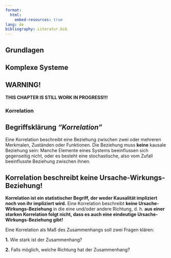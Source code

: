 ```yaml
---
format:
  html:
    embed-resources: true
lang: de
bibliography: Literatur.bib
---
```


<!--
headlines:
  off: true
extended-content:
  off: false
included-content:
  off: false
worksheets:
  off: true
-->

<!--
title: "DEB Produktentwicklung"
format:
  html:
    embed-resources: true

author:
  - name: "Christian Anders"
    degrees: 
    roles: "Dozent"
    email: christian.anders@hs-esslingen.de
    affiliation: 
      - name: "Hochschule Esslingen"
        department: "Wirtschaft & Technik"
        group: "Digital Engineering (DEB)"
        city: "Esslingen am Neckar"
        postal-code: 73728
        country: "Deutschland"
        url: https://www.hs-esslingen.de/
abstract: > 
  Skript zur Vorlesung und Labor *"Produktentwicklung"* für den Studiengang Digital Engineering DEB
keywords:
  - Korrelation

copyright: 
  holder: Christian Anders
  year: 2025
lang: de
bibliography: Literatur.bib
date: last-modified
toc: true
number-sections: true
scrollable: true
toc-location: right
cap-location: bottom
number-offset: 0
link-external-icon: true
link-external-newwindow: true
-->

<!--
number-offset: 
0 Grundlagen
1 Ideenfindung und Konzeptentwicklung
2 Entwurfs- und Entwicklungsphase
3 Prototyping und Test
4 Produktionsplanung und Produktion
5 Softskills
6 Literatur 
7 Anhang
-->

<!-- -------------------------------------------------------------------------

                       Korrelation

-------------------------------------------------------------------------- -->

::: {.content-visible unless-meta="headlines.off"}
# Grundlagen
## Komplexe Systeme
:::


<!-- -------------------------------------------------------------------------

                       Callout !!! WARNING !!!

-------------------------------------------------------------------------- -->

::: {.callout-warning}
## WARNING!
**THIS CHAPTER IS STILL WORK IN PROGRESS!!!**
:::

### Korrelation {#sec-korrelation}

::: {.callout-tip}
## Begriffsklärung *"Korrelation"*
Eine Korrelation beschreibt eine Beziehung zwischen zwei oder mehreren Merkmalen, Zuständen oder Funktionen. Die Beziehung muss **keine** kausale Beziehung sein: Manche Elemente eines Systems beeinflussen sich gegenseitig nicht, oder es besteht eine stochastische, also vom Zufall beeinflusste Beziehung zwischen ihnen.
:::



::: {.callout-important}
## Korrelation beschreibt **keine** Ursache-Wirkungs-Beziehung!
**Korrelation ist ein statistischer Begriff, der weder Kausalität impliziert noch von ihr impliziert wird.** Eine Korrelation beschreibt **keine Ursache-Wirkungs-Beziehung** in die eine und/oder andere Richtung, d. h. **aus einer starken Korrelation folgt nicht, dass es auch eine eindeutige Ursache-Wirkungs-Beziehung gibt!**
:::


Eine Korrelation als Maß des Zusammenhangs soll zwei Fragen klären:

**1.** Wie stark ist der Zusammenhang?

<!--
Die Maßzahlen der Korrelation liegen betragsmäßig meist in einem Bereich von Null (=kein Zusammenhang) bis Eins (=starker Zusammenhang). Betrachtet man die Haar- und Augenfarbe von Studenten, so ergibt sich ein korrigierter Kontingenzkoeffizient von 0,55. Da dieser im mittleren Bereich zwischen Null und Eins liegt, haben wir einen mittelstarken Zusammenhang vorliegen.
-->

**2.** Falls möglich, welche Richtung hat der Zusammenhang?

<!--
Ein Beispiel für eine positive Korrelation (wenn mehr, dann mehr) ist: „Mehr Futter, dickere Kühe.“ Ein Beispiel für eine negative oder Antikorrelation (wenn mehr, dann weniger) ist: „Mehr zurückgelegte Strecke mit dem Auto, weniger Treibstoff im Tank.“

Oft gibt es Sättigungsgrenzen. Beispiel: Wenn ich mehr Gas gebe, fährt mein Auto schneller (aber nicht schneller als seine technisch bedingte Maximalgeschwindigkeit). In vielen Korrelationen der Wirtschaft gilt: die Grenzkosten steigen und der Grenznutzen sinkt.
-->


<!--
Beispiele:

Aus der Tatsache, dass in Sommern mit hohem Speiseeisumsatz viele Sonnenbrände auftreten, kann man nicht schlussfolgern, dass Eisessen Sonnenbrand erzeugt.

Zwischen dem Rückgang der Störche im Burgenland und einem Rückgang der Anzahl Neugeborener könnte es durchaus eine Korrelation geben. Diese Korrelation hätte ihre Ursache aber weder darin, dass Störche Kinder bringen, noch darin, dass Störche sich zu Kindern hingezogen fühlen. Der Zusammenhang wäre sehr viel indirekterer Natur.

Menschen, die viel lachen, geben in Meinungsumfragen regelmäßig an, glücklicher zu sein als andere. Da diese beiden Phänomene stets zusammen auftreten, ist denkbar,

- dass glückliche Menschen mehr lachen,
- dass Menschen, die viel zu lachen haben, dadurch glücklicher werden,
- dass es gar keinen direkten Zusammenhang gibt, sondern dass sowohl das Lachen wie auch das Glück davon abhingen, wie das Wetter an dem Tag war, an dem die Beobachtungen gemacht wurden.

In den ersten beiden Beispielen hängen die jeweiligen Messgrößen über eine dritte Größe ursächlich zusammen. Im ersten Fall ist es die Sonneneinstrahlung, die sowohl Eisverkauf als auch Sonnenbrand bewirkt, im zweiten Fall die Verstädterung, die sowohl Nistplätze vernichtet als auch dazu führt, dass Menschen weniger Kinder bekommen (siehe Vereinbarkeit von Familie und Beruf). Korrelationen dieser Art werden etwas missverständlich Scheinkorrelationen genannt (eigentlich handelt es sich um Schein-Kausalitäten).[1]

In der Presse werden Korrelationen oft in einer Weise berichtet, die eine direkte Kausalität suggeriert, obwohl eine Gemengelage direkter und indirekter Zusammenhänge besteht.

Kausalitäsrichtung

Cum hoc ergo propter hoc (lateinisch für ‚mit diesem, folglich deswegen‘) bezeichnet den Fehlschluss der Scheinkausalität, bei dem das gemeinsame Auftreten von Ereignissen (Koinzidenz) oder die Korrelation zwischen Merkmalen ohne genauere Prüfung als Kausalzusammenhang aufgefasst wird. Doch impliziert eine Korrelation noch nicht Kausalität (englisch Correlation does not imply causation), auch wenn der Zusammenhang kausal scheinen mag (Scheinkorrelation). Ohne kausalen Zusammen¬hang aber erfolgt eine Zuordnung von Ursache und Wirkung willkürlich ohne fundierte Begründung. Will man ausdrücken, dass ein Fehlschluss nach dem Muster cum hoc ergo propter hoc vorliegt, so sagt man cum hoc non est propter hoc (lateinisch *"Mit diesem ist nicht deswegen."*).

Scheinkorrelation kann beispielsweise zufällig oder aufgrund von unbeobachteten, erklärenden Variablen auftreten.

Ein mehrfach beobachtetes Zusammentreffen zweier Ereignisse bietet grundsätzlich Anlass für die Vermutung, dass zwischen diesen Ereignissen ein Zusammenhang bestehen könnte. Das zeitliche und räumliche Zusammentreffen zweier Ereignisse begründet jedoch noch keinen kausalen Zusammenhang. Ob ein solcher Zusammenhang besteht, und wenn ja, welches der beiden Ereignisse die Ursache und welches Wirkung ist, oder ob beide Ereignisse gemeinsam Folge eines dritten Ereignisses sind, lässt sich daraus nicht ableiten. In der Statistik spricht man statt von Ursache und Wirkung von Abhängigkeit bzw. im Falle von Zufallsvariablen von Korrelation – selbst bei einer deutlichen Kovarianz im Werteverlauf der Variablen ist nicht auszuschließen, dass es einen dritten gemeinsamen Faktor gibt oder dass die Wirkrichtung zwischen den erhobenen Werten anders verläuft als vermutet.

Scheinkorrelation (englisch spurious relationship oder spurious correlation bezeichnet eine Korrelation zwischen zwei Größen, der kein Kausalzusammenhang, sondern nur eine zufällige oder indirekte Beziehung zugrunde liegt (englisch: correlation, not causation). Die Scheinkorrelation ist die statistische Entsprechung des in der Philosophie betrachteten Fehlschlusses Cum hoc ergo propter hoc.

Der Ausdruck ist allerdings insofern missverständlich, als eigentlich Scheinkausalität gemeint ist. Denn es liegt nicht nur scheinbar, sondern tatsächlich eine Korrelation vor, aber eben keine Kausalität (zur Abgrenzung der Konzepte siehe Korrelation und Kausalzusammenhang). Ohnehin ist Korrelation ein statistischer Begriff, der weder Kausalität impliziert noch von ihr impliziert wird.

Eine Scheinkorrelation besteht z. B., wenn konfundierende Variablen (Störvariablen, Störfaktoren) oder intervenierende Variablen einen Einfluss auf die untersuchten Größen haben. Das Phänomen ist seit den Anfängen der Statistik bekannt; der entsprechende englische Begriff spurious correlation wurde 1954 von Herbert A. Simon geprägt.

Ein bekanntes Beispiel ist die Korrelation zwischen der menschlichen Geburtenrate und der Zahl der Storchenpaare in verschiedenen europäischen Regionen. 

Obwohl es eine Korrelation zwischen der Zahl der Geburten und der Zahl der Storchenpaare gibt (d. h. mehr Geburten und gleichzeitig mehr Storchenpaare), gibt es keinen kausalen Zusammenhang (die falsche Schlussfolgerung, dass die Kinder vom Storch gebracht werden). 

Die Korrelation zwischen Geburten und Storchpaaren ergibt sich daraus, dass in ländlichen Regionen mehr Störche nisten und tendenziell auch mehr Kinder pro Paar geboren werden.
-->